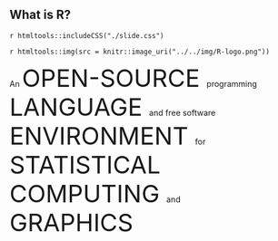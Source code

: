## What is R? {.what-is-R}

`r htmltools::includeCSS("./slide.css")`

`r htmltools::img(src = knitr::image_uri("../../img/R-logo.png"))`

<div>
  <p>An 
    <span class="default-gold" style="font-size: 32pt;">OPEN-SOURCE </span>
    <span>programming </span>
    <span class="default-gold" style="font-size: 32pt;">LANGUAGE </span>
    <span>and free software </span>
    <span class="default-gold" style="font-size: 32pt;">ENVIRONMENT </span>
    <span>for </span>
    <span class="default-gold" style="font-size: 32pt;">STATISTICAL COMPUTING </span>
    <span>and </span>
    <span class="default-gold" style="font-size: 32pt;">GRAPHICS</span>
  </p>
</div>
